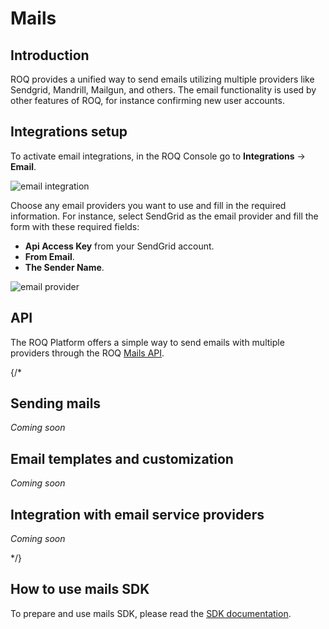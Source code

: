 # Mails

## Introduction

ROQ provides a unified way to send emails utilizing multiple providers like Sendgrid, Mandrill, Mailgun, and others. The email functionality is used by other features of ROQ, for instance confirming new user accounts.

## Integrations setup

To activate email integrations, in the ROQ Console go to **Integrations** → **Email**.

![email integration](/screenshots/roq-email-integration.png)

Choose any email providers you want to use and fill in the required information. For instance, select SendGrid as the email provider and fill the form with these required fields:

- **Api Access Key** from your SendGrid account.
- **From Email**.
- **The Sender Name**.

![email provider](/screenshots/roq-email-sendgrid-integration.png)

## API

The ROQ Platform offers a simple way to send emails with multiple providers through the ROQ [Mails API](/mails/api).


{/*
## Sending mails

_Coming soon_

## Email templates and customization

_Coming soon_

## Integration with email service providers

_Coming soon_

*/}


## How to use mails SDK

To prepare and use mails SDK, please read the [SDK documentation](/development/sdk/emails).